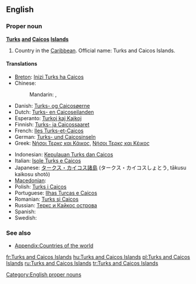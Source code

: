 {{wikipedia}}
==English==

===Proper noun===
'''[[Turks]] [[and]] [[Caicos]] [[Island]]s'''

# Country in the [[Caribbean]]. Official name: Turks and Caicos Islands.

====Translations====
{{trans-top|country in the Caribbean}}
* [[Breton]]: [[Inizi Turks ha Caicos]]
* Chinese:
*: Mandarin: {{t|cmn|特克斯和凱科斯群島|sc=Hani}}, {{t|cmn|特克斯和凯科斯群岛|tr=Tèkèsī hé Kǎikēsī qúndǎo|sc=Hani}}
* Danish: [[Turks- og Caicosøerne]]
* Dutch: [[Turks- en Caicoseilanden]]
* Esperanto: [[Turkoj kaj Kajkoj]]
* Finnish: [[Turks- ja Caicossaaret]]
* French: [[Iles Turks-et-Caicos]]
* German: [[Turks- und Caicosinseln]]
* Greek: [[Νήσοι Τερκς και Κάικος]], [[Νήσοι Τερκς και Κέικος]]
{{trans-mid}}
* Indonesian: [[Kepulauan Turks dan Caicos]]
* Italian: [[Isole Turks e Caicos]]
* Japanese: [[タークス・カイコス諸島]] (タークス・カイコスしょとう, tākusu kaikosu shotō)
* [[Macedonian]]: {{t|mk|Туркс и Кајкос|tr=Túrks i Kájkos}}
* Polish: [[Turks i Caicos]]
* Portuguese: [[Ilhas Turcas e Caicos]]
* Romanian: [[Turks şi Caicos]]
* Russian: [[Теркс и Кайкос острова]]
* Spanish: {{t+|es|Islas Turcas y Caicos}}
* Swedish: {{t|sv|Turks- och Caicosöarna}}
{{trans-bottom}}

===See also===
* [[Appendix:Countries of the world]]

[[Category:English proper nouns]]

[[fr:Turks and Caicos Islands]]
[[hu:Turks and Caicos Islands]]
[[pl:Turks and Caicos Islands]]
[[ru:Turks and Caicos Islands]]
[[tr:Turks and Caicos Islands]]